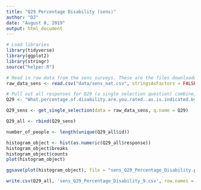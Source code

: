 ```yaml
---
title: "Q29 Percentage Disability (sens)"
author: "DJ"
date: "August 8, 2019"
output: html_document
---
```

```r
# Load libraries
library(tidyverse)
library(ggplot2)
library(stringr)
source("helper.R")
```

```r
# Read in raw data from the sens surveys. These are the files downloaded from survey monkey saved as a .csv
raw_data_sens <- read.csv("data/sens_nat.csv", stringsAsFactors = FALSE)
```

```r
# Pull out all responses for Q29 (a single selection question) combine, then determine 'question n'
Q29 <- "What.percentage.of.disability.are.you.rated..as.is.indicated.by.the.Veteran.s.Affairs..VA.."

Q29_sens <- get_single_selection(data = raw_data_sens, q.name = Q29)

Q29_all <- rbind(Q29_sens)

number_of_people <- length(unique(Q29_all$id))
```


```r
histogram_object <- hist(as.numeric(Q29_all$response))
histogram_object$breaks
histogram_object$counts
plot(histogram_object)
```

```r
ggsave(plot(histogram_object), file = "sens_Q29_Percentage_Disability.png")
```

```r
write.csv(Q29_all, 'sens_Q29_Percentage_Disability_9.csv', row.names = FALSE)
```



